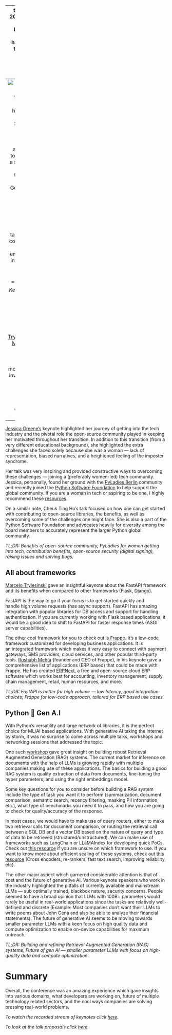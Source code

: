 
---
title: "Pycon India 2023 : Trip Report"
description: "A brief overview on the latest happenings within the global Python community"
author: "Devesh Paragiri"
date: "10/11/2023"

categories:
  - python
  - trip report

---
![conference attendees](1_KFiyXVvH_Drpgq2DTm9Uqg.webp)

This year's python conference was held at a university from 29th September to 2nd October in Hyderabad with around 1000 attendees flocking to the scene across a span of four days. The conference's theme was mainly focused towards Generative AI relate topics and the open-source network.

In this blog, I will distill the most important takeaways from the conference --- latest developments, emerging fields and industries, and cool resources.

Key highlights
==============

*Keynotes, talks, and workshops*

The keynote speakers for the conference were [Jessica Greene](https://www.linkedin.com/in/jessica0greene/), [Marcelo Trylesinski](https://www.linkedin.com/in/marcelotryle/), [Rushabh Mehta](https://www.linkedin.com/in/rushabhmehta1/), [Cheuk Ting Ho](https://www.linkedin.com/in/marcelotryle/), and [Shailesh Kumar](https://www.linkedin.com/in/shaileshk/). The keynotes were mostly about getting involved with open-source projects, transitioning into tech, and web frameworks.

Open-source and getting into tech
---------------------------------

[Jessica Greene's](https://www.linkedin.com/in/jessica0greene/) keynote highlighted her journey of getting into the tech industry and the pivotal role the open-source community played in keeping her motivated throughout her transition. In addition to this transition (from a very different educational background), she highlighted the extra challenges she faced solely because she was a woman --- lack of representation, biased narratives, and a heightened feeling of the imposter syndrome.

Her talk was very inspiring and provided constructive ways to overcoming these challenges --- joining a (preferably women-led) tech community. Jessica, personally, found her ground with the [PyLadies Berlin](https://berlin.pyladies.com/) community and recently joined the [Python Software Foundation](https://www.python.org/psf-landing/) to help support the global community. If you are a woman in tech or aspiring to be one, I highly recommend these [resources](https://careerfoundry.com/en/blog/career-change/resources-empower-women-in-tech/).

On a similar note, Cheuk Ting Ho's talk focused on how one can get started with contributing to open-source libraries, the benefits, as well as overcoming some of the challenges one might face. She is also a part of the Python Software Foundation and advocates heavily for diversity among the board members to accurately represent the larger Python global community.

*TL;DR: Benefits of open-source community, PyLadies for women getting into tech, contribution benefits, open-source security (digital signing), raising issues and solving bugs.*

All about frameworks
--------------------

[Marcelo Trylesinski](https://www.linkedin.com/in/marcelotryle/) gave an insightful keynote about the FastAPI framework and its benefits when compared to other frameworks (Flask, Django).

FastAPI is the way to go if your focus is to get started quickly and handle high volume requests (has async support). FastAPI has amazing integration with popular libraries for DB access and support for handling authentication. If you are currently working with Flask based applications, it would be a good idea to shift to FastAPI for faster response times (ASGI server capabilities).

The other cool framework for you to check out is [Frappe](https://frappeframework.com/). It's a low-code framework customized for developing business applications. It is an integrated framework which makes it very easy to connect with payment gateways, SMS providers, cloud services, and other popular third-party tools. [Rushabh Mehta](https://www.linkedin.com/in/rushabhmehta1/) (founder and CEO of Frappe), in his keynote gave a comprehensive list of applications (ERP based) that could be made with Frappe. He has created [ERPNext](https://erpnext.com/), a free and open-source cloud ERP software which works best for accounting, inventory management, supply chain management, retail, human resources, and more.

*TL;DR: FastAPI is better for high volume --- low latency, good integration choices; Frappe for low-code approach, tailored for ERP based use cases.*

Python 🤝 Gen A.I
-----------------

With Python's versatility and large network of libraries, it is the perfect choice for ML/AI based applications. With generative AI taking the internet by storm, it was no surprise to come across multiple talks, workshops and networking sessions that addressed the topic.

One such [workshop](https://docs.google.com/presentation/d/153cGX9dHrm5DD_PYmeIq7CAX-AtVoqoq/edit#slide=id.p17) gave great insight on building robust Retrieval Augmented Generation (RAG) systems. The current market for inference on documents with the help of LLMs is growing rapidly with multiple companies making use of these applications. The basics for building a good RAG system is quality extraction of data from documents, fine-tuning the hyper parameters, and using the right embeddings model.

Some key questions for you to consider before building a RAG system include the type of task you want it to perform (summarization, document comparison, semantic search, recency filtering, masking PII information, etc.), what type of benchmarks you need it to pass, and how you are going to check for quality/accuracy of the response.

In most cases, we would have to make use of query routers, either to make two retrieval calls for document comparison, or routing the retrieval call between a SQL DB and a vector DB based on the nature of query and type of data to be retrieved (structured/unstructured). We can make use of frameworks such as LangChain or LLaMAIndex for developing quick PoCs. Check out [this resource](https://community.openai.com/t/llamaindex-vs-langchain-which-one-should-be-used/163139) if you are unsure on which framework to use. If you want to know more about efficient scaling of these systems, check out [this resource](https://docs.google.com/presentation/d/1xmXqStTH7ORoz7tZ0JG6u23wI8C5GGxSG1khe_cDbsc/edit#slide=id.g25a96073e3f_0_1070) (Cross encoders, re-rankers, fast text search, improving reliability, etc).

The other major aspect which garnered considerable attention is that of cost and the future of generative AI. Various keynote speakers who work in the industry highlighted the pitfalls of currently available and mainstream LLMs --- sub optimally trained, blackbox nature, security concerns. People seemed to have a broad opinion that LLMs with 100B+ parameters would rarely be useful in real-world applications since the tasks are relatively well-defined and discrete (Example: Most companies don't want their LLMs to write poems about John Cena and also be able to analyze their financial statements). The future of generative AI seems to be moving towards smaller parameter LLMs with a keen focus on high quality data and compute optimization to enable on-device capabilities for maximum outreach.

*TL;DR: Building and refining Retrieval Augmented Generation (RAG) systems; Future of gen AI --- smaller parameter LLMs with focus on high-quality data and compute optimization.*

Summary
=======

Overall, the conference was an amazing experience which gave insights into various domains, what developers are working on, future of multiple technology related sectors, and the cool ways companies are solving pressing real-world problems.

*To watch the recorded stream of keynotes click *[*here*](https://www.youtube.com/watch?v=EtglvudUZZI)*.*

*To look at the talk proposals click *[*here*](https://in.pycon.org/cfp/pycon-india-2023/proposals/)*.*
